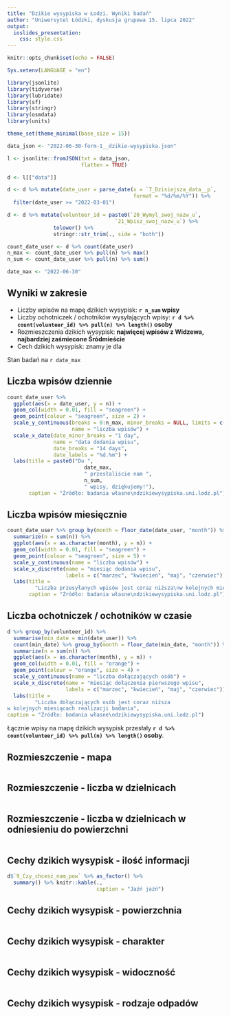 ```yaml
---
title: "Dzikie wysypiska w Łodzi. Wyniki badań"
author: "Uniwersytet Łódzki, dyskusja grupowa 15. lipca 2022"
output:
  ioslides_presentation:
    css: style.css
---
```


```r
knitr::opts_chunk$set(echo = FALSE)

Sys.setenv(LANGUAGE = "en")

library(jsonlite)
library(tidyverse)
library(lubridate)
library(sf)
library(stringr)
library(osmdata)
library(units)

theme_set(theme_minimal(base_size = 15))

data_json <- "2022-06-30-form-1__dzikie-wysypiska.json"

l <- jsonlite::fromJSON(txt = data_json,
                        flatten = TRUE)

d <- l[["data"]]

d <- d %>% mutate(date_user = parse_date(x = `7_Dzisiejsza_data__p`,
                                         format = "%d/%m/%Y")) %>% 
  filter(date_user >= "2022-03-01")

d <- d %>% mutate(volunteer_id = paste0(`20_Wymyl_swoj_nazw_u`,
                                   `21_Wpisz_swoj_nazw_u`) %>% 
               tolower() %>% 
               stringr::str_trim(., side = "both"))

count_date_user <- d %>% count(date_user)
n_max <- count_date_user %>% pull(n) %>% max()
n_sum <- count_date_user %>% pull(n) %>% sum()

date_max <- "2022-06-30"

```

## Wyniki w zakresie

-   Liczby wpisów na mapę dzikich wysypisk: **`r n_sum` wpisy**
-   Liczby ochotniczek / ochotników wysyłających wpisy: **`r d %>% count(volunteer_id) %>% pull(n) %>% length()` osoby**
-   Rozmieszczenia dzikich wysypisk: **najwięcej wpisów z Widzewa, najbardziej zaśmiecone Śródmieście**
-   Cech dzikich wysypisk: znamy je dla 


Stan badań na `r date_max`


## Liczba wpisów dziennie

```r
count_date_user %>% 
  ggplot(aes(x = date_user, y = n)) +
  geom_col(width = 0.01, fill = "seagreen") +
  geom_point(colour = "seagreen", size = 2) + 
  scale_y_continuous(breaks = 0:n_max, minor_breaks = NULL, limits = c(0, n_max),
                     name = "liczba wpisów") + 
  scale_x_date(date_minor_breaks = "1 day",
               name = "data dodania wpisu",
               date_breaks = "14 days", 
               date_labels = "%d.%m") + 
  labs(title = paste0("Do ", 
                         date_max, 
                         " przesłaliście nam ",
                         n_sum, 
                         " wpisy, dziękujemy!"), 
       caption = "Źródło: badania własne\ndzikiewysypiska.uni.lodz.pl")
```

## Liczba wpisów miesięcznie

```r
count_date_user %>% group_by(month = floor_date(date_user, "month")) %>%
  summarize(n = sum(n)) %>% 
  ggplot(aes(x = as.character(month), y = n)) +
  geom_col(width = 0.01, fill = "seagreen") +
  geom_point(colour = "seagreen", size = 5) +
  scale_y_continuous(name = "liczba wpisów") + 
  scale_x_discrete(name = "miesiąc dodania wpisu", 
                   labels = c("marzec", "kwiecień", "maj", "czerwiec")) +
  labs(title = 
         "Liczba przesyłanych wpisów jest coraz niższa\nw kolejnych miesiącach realizacji badania", 
       caption = "Źródło: badania własne\ndzikiewysypiska.uni.lodz.pl")

```

## Liczba ochotniczek / ochotników w czasie
```r

d %>% group_by(volunteer_id) %>% 
  summarise(min_date = min(date_user)) %>% 
  count(min_date) %>% group_by(month = floor_date(min_date, "month")) %>%
  summarize(n = sum(n)) %>% 
  ggplot(aes(x = as.character(month), y = n)) +
  geom_col(width = 0.01, fill = "orange") +
  geom_point(colour = "orange", size = 4) +
  scale_y_continuous(name = "liczba dołączających osób") + 
  scale_x_discrete(name = "miesiąc dołączenia pierwszego wpisu", 
                   labels = c("marzec", "kwiecień", "maj", "czerwiec")) +
  labs(title = 
         "Liczba dołączających osób jest coraz niższa
w kolejnych miesiącach realizacji badania", 
caption = "Źródło: badania własne\ndzikiewysypiska.uni.lodz.pl")
```
Łącznie wpisy na mapę dzikich wysypisk przesłały **`r d %>% count(volunteer_id) %>% pull(n) %>% length()` osoby**. 

## Rozmieszczenie - mapa

```r

```

## Rozmieszczenie - liczba w dzielnicach

```r

```

## Rozmieszczenie - liczba w dzielnicach w odniesieniu do powierzchni

```r

```

## Cechy dzikich wysypisk - ilość informacji

```r
d$`9_Czy_chcesz_nam_pow` %>% as_factor() %>%
  summary() %>% knitr::kable(., 
                             caption = "Jaźń jaźń")
```

## Cechy dzikich wysypisk - powierzchnia

```r

```

## Cechy dzikich wysypisk - charakter

```r

```

## Cechy dzikich wysypisk - widoczność

```r

```

## Cechy dzikich wysypisk - rodzaje odpadów

```r

```
